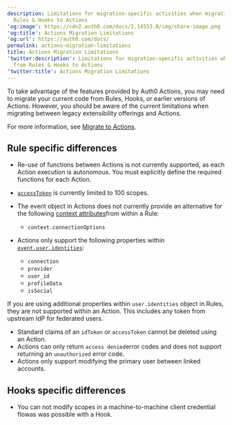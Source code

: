 ```yaml
---
description: Limitations for migration-specific activities when migrating from
  Rules & Hooks to Actions
'og:image': https://cdn2.auth0.com/docs/1.14553.0/img/share-image.png
'og:title': Actions Migration Limitations
'og:url': https://auth0.com/docs/
permalink: actions-migration-limitations
title: Actions Migration Limitations
'twitter:description': Limitations for migration-specific activities when migrating
  from Rules & Hooks to Actions
'twitter:title': Actions Migration Limitations
---
```

To take advantage of the features provided by Auth0 Actions, you may need to migrate your current code from Rules, Hooks, or earlier versions of Actions. However, you should be aware of the current limitations when migrating between legacy extensibility offerings and Actions.

For more information, see [Migrate to Actions](/customize/actions/migrate).

## Rule specific differences

* Re-use of functions between Actions is not currently supported, as each Action execution is autonomous. You must explicitly define the required functions for each Action.
* [`accessToken`](/libraries/lock/lock-api-reference#getuserinfo-) is currently limited to 100 scopes.
* The event object in Actions does not currently provide an alternative for the following [context attributes](/customize/rules/context-object)from within a Rule:

  + `context.connectionOptions`
* Actions only support the following properties within [`event.user.identities`](/customize/actions/explore-triggers/signup-and-login-triggers/login-trigger/post-login-event-object):

  + `connection`
  + `provider`
  + `user_id`
  + `profileData`
  + `isSocial`

<Callout icon="file-lines" color="#0EA5E9" iconType="regular">

If you are using additional properties within `user.identities` object in Rules, they are not supported within an Action. This includes any token from upstream IdP for federated users.

</Callout>

* Standard claims of an `idToken` or `accessToken` cannot be deleted using an Action.
* Actions can only return `access denied`error codes and does not support returning an `unauthorized` error code.
* Actions only support modifying the primary user between linked accounts.

## Hooks specific differences

* You can not modify scopes in a machine-to-machine client credential flowas was possible with a Hook.